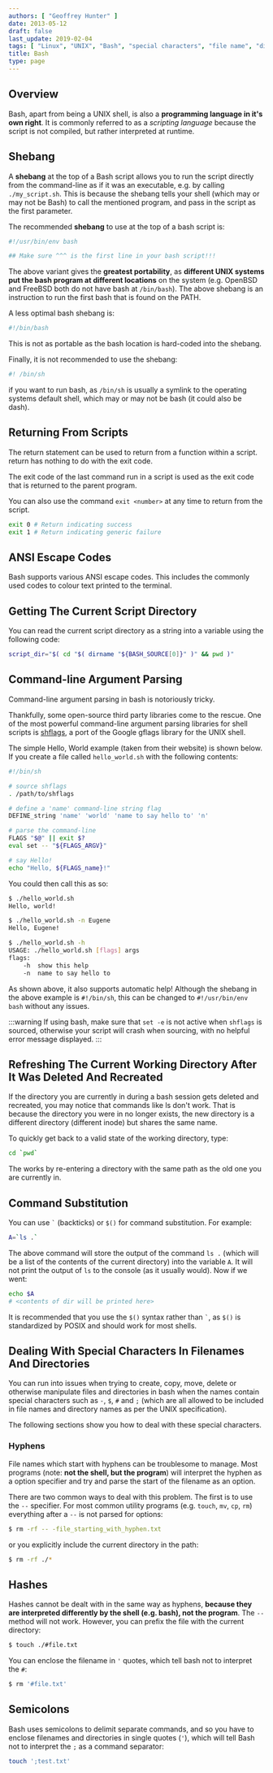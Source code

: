 ```yaml
---
authors: [ "Geoffrey Hunter" ]
date: 2013-05-12
draft: false
last_update: 2019-02-04
tags: [ "Linux", "UNIX", "Bash", "special characters", "file name", "directory", "shell", "programming language", "script", "scripting", "shebang", "symlink", "argument parsing", "CLI", "command-line", "shflags" ]
title: Bash
type: page
---
```


## Overview

Bash, apart from being a UNIX shell, is also a **programming language in it's own right**. It is commonly referred to as a _scripting language_ because the script is not compiled, but rather interpreted at runtime.

## Shebang

A **shebang** at the top of a Bash script allows you to run the script directly from the command-line as if it was an executable, e.g. by calling `./my_script.sh`. This is because the shebang tells your shell (which may or may not be Bash) to call the mentioned program, and pass in the script as the first parameter.

The recommended **shebang** to use at the top of a bash script is:

```sh
#!/usr/bin/env bash

## Make sure ^^^ is the first line in your bash script!!!
```

The above variant gives the **greatest portability**, as **different UNIX systems put the bash program at different locations** on the system (e.g. OpenBSD and FreeBSD both do not have bash at `/bin/bash`). The above shebang is an instruction to run the first bash that is found on the PATH.

A less optimal bash shebang is:

```sh    
#!/bin/bash
```

This is not as portable as the bash location is hard-coded into the shebang.

Finally, it is not recommended to use the shebang:

```sh    
#! /bin/sh
```

if you want to run bash, as `/bin/sh` is usually a symlink to the operating systems default shell, which may or may not be bash (it could also be dash).

## Returning From Scripts

The return statement can be used to return from a function within a script. return has nothing to do with the exit code.

The exit code of the last command run in a script is used as the exit code that is returned to the parent program.

You can also use the command `exit <number>` at any time to return from the script.

```sh    
exit 0 # Return indicating success
exit 1 # Return indicating generic failure
```

## ANSI Escape Codes

Bash supports various ANSI escape codes. This includes the commonly used codes to colour text printed to the terminal.

## Getting The Current Script Directory

You can read the current script directory as a string into a variable using the following code:

```sh    
script_dir="$( cd "$( dirname "${BASH_SOURCE[0]}" )" && pwd )"
```

## Command-line Argument Parsing

Command-line argument parsing in bash is notoriously tricky.

Thankfully, some open-source third party libraries come to the rescue. One of the most powerful command-line argument parsing libraries for shell scripts is [shflags](https://github.com/kward/shflags), a port of the Google gflags library for the UNIX shell.

The simple Hello, World example (taken from their website) is shown below. If you create a file called `hello_world.sh` with the following contents:

```sh    
#!/bin/sh

# source shflags
. /path/to/shflags

# define a 'name' command-line string flag
DEFINE_string 'name' 'world' 'name to say hello to' 'n'

# parse the command-line
FLAGS "$@" || exit $?
eval set -- "${FLAGS_ARGV}"

# say Hello!
echo "Hello, ${FLAGS_name}!"
```

You could then call this as so:

```sh    
$ ./hello_world.sh
Hello, world!

$ ./hello_world.sh -n Eugene
Hello, Eugene!

$ ./hello_world.sh -h
USAGE: ./hello_world.sh [flags] args
flags:
    -h  show this help
    -n  name to say hello to
```

As shown above, it also supports automatic help! Although the shebang in the above example is `#!/bin/sh`, this can be changed to `#!/usr/bin/env bash` without any issues. 

:::warning
If using bash, make sure that `set -e` is not active when `shflags` is sourced, otherwise your script will crash when sourcing, with no helpful error message displayed.
:::

## Refreshing The Current Working Directory After It Was Deleted And Recreated

If the directory you are currently in during a bash session gets deleted and recreated, you may notice that commands like ls don't work. That is because the directory you were in no longer exists, the new directory is a different directory (different inode) but shares the same name.

To quickly get back to a valid state of the working directory, type:

```sh
cd `pwd`
```

The works by re-entering a directory with the same path as the old one you are currently in.

## Command Substitution

You can use `` ` `` (backticks) or `$()` for command substitution. For example:

```sh
A=`ls .`
```

The above command will store the output of the command `ls .` (which will be a list of the contents of the current directory) into the variable `A`. It will not print the output of `ls` to the console (as it usually would). Now if we went:

```sh
echo $A
# <contents of dir will be printed here>
```

It is recommended that you use the `$()` syntax rather than `` ` ``, as `$()` is standardized by POSIX and should work for most shells.

## Dealing With Special Characters In Filenames And Directories

You can run into issues when trying to create, copy, move, delete or otherwise manipulate files and directories in bash when the names contain special characters such as `-`, `$`, `#` and `;` (which are all allowed to be included in file names and directory names as per the UNIX specification).

The following sections show you how to deal with these special characters.

### Hyphens

File names which start with hyphens can be troublesome to manage. Most programs (note: **not the shell, but the program**) will interpret the hyphen as a option specifier and try and parse the start of the filename as an option.

There are two common ways to deal with this problem. The first is to use the `--` specifier. For most common utility programs (e.g. `touch`, `mv`, `cp`, `rm`) everything after a `--` is not parsed for options:

```sh
$ rm -rf -- -file_starting_with_hyphen.txt
```

or you explicitly include the current directory in the path:

```sh
$ rm -rf ./*
```

## Hashes

Hashes cannot be dealt with in the same way as hyphens, **because they are interpreted differently by the shell (e.g. bash), not the program**. The `--` method will not work. However, you can prefix the file with the current directory:

```sh
$ touch ./#file.txt
```

You can enclose the filename in `'` quotes, which tell bash not to interpret the `#`:

```sh
$ rm '#file.txt'
```

## Semicolons

Bash uses semicolons to delimit separate commands, and so you have to enclose filenames and directories in single quotes (`'`), which will tell Bash not to interpret the `;` as a command separator:

```sh
touch ';test.txt'
```